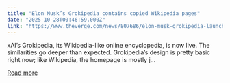 ```yaml
---
title: "Elon Musk’s Grokipedia contains copied Wikipedia pages"
date: "2025-10-28T00:46:59.000Z"
link: "https://www.theverge.com/news/807686/elon-musk-grokipedia-launch-wikipedia-xai-copied"
---
```


xAI’s Grokipedia, its Wikipedia-like online encyclopedia, is now live. The similarities go deeper than expected.
Grokipedia’s design is pretty basic right now; like Wikipedia, the homepage is mostly j...

[Read more](https://www.theverge.com/news/807686/elon-musk-grokipedia-launch-wikipedia-xai-copied)
